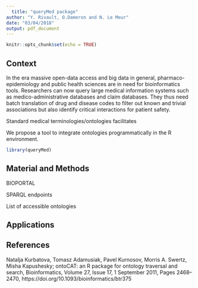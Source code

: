```yaml
---
  title: "queryMed package"
author: "Y. Rivault, O.Dameron and N. Le Meur"
date: "03/04/2018"
output: pdf_document
---
```

  
  ```r
knitr::opts_chunk$set(echo = TRUE)
```

## Context

In the era massive open-data access and big data in general, pharmaco-epidemiology and public health sciences are in need for bioinformatics tools. Researchers can now query large medical information systems such as medico-administrative databases and claim databases. They thus need batch translation of drug and disease codes to filter out known and trivial associations but also identify critical interactions for patient safety. 

Standard medical terminologies/ontologies facilitates 

We propose a tool to integrate ontologies programmatically in the R environment.



```r
library(queryMed)
```

## Material and Methods

BIOPORTAL

SPARQL endpoints

List of accessible ontologies

## Applications



## References
Natalja Kurbatova, Tomasz Adamusiak, Pavel Kurnosov, Morris A. Swertz, Misha Kapushesky; ontoCAT: an R package for ontology traversal and search, Bioinformatics, Volume 27, Issue 17, 1 September 2011, Pages 2468–2470, https://doi.org/10.1093/bioinformatics/btr375